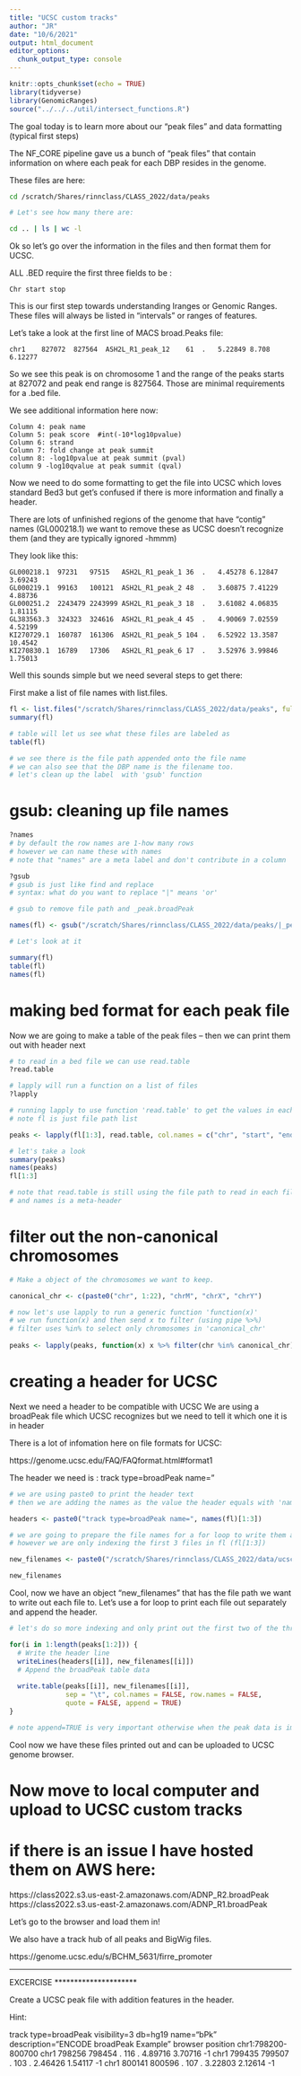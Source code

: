```yaml
---
title: "UCSC custom tracks"
author: "JR"
date: "10/6/2021"
output: html_document
editor_options: 
  chunk_output_type: console
---
```


```r
knitr::opts_chunk$set(echo = TRUE)
library(tidyverse)
library(GenomicRanges)
source("../../../util/intersect_functions.R")
```


The goal today is to learn more about our "peak files" and
data formatting (typical first steps)

The NF_CORE pipeline gave us a bunch of "peak files" that contain
information on where each peak for each DBP resides in the genome.

These files are here:

```bash

cd /scratch/Shares/rinnclass/CLASS_2022/data/peaks

# Let's see how many there are:

cd .. | ls | wc -l

```

Ok so let's go over the information in the files and then format them for UCSC.

ALL .BED require the first three fields to be :

```
Chr start stop
```

This is our first step towards understanding Iranges or Genomic Ranges. 
These files will always be listed in "intervals" or ranges of features.

Let's take a look at the first line of MACS broad.Peaks file:

```
chr1	827072	827564	ASH2L_R1_peak_12	61	.	5.22849	8.708	6.12277
```

So we see this peak is on chromosome 1 and the range of the peaks starts at 
827072 and peak end range is 827564. Those are minimal requirements for a .bed file.

We see additional information here now:

```
Column 4: peak name
Column 5: peak score  #int(-10*log10pvalue) 
Column 6: strand
Column 7: fold change at peak summit
column 8: -log10pvalue at peak summit (pval)
column 9 -log10qvalue at peak summit (qval)
```


Now we need to do some formatting to get the file into UCSC which loves standard Bed3
but get's confused if there is more information and finally a header.

There are lots of unfinished regions of the genome that have "contig" names (GL000218.1)
we want to remove these as UCSC doesn't recognize them (and they are typically ignored -hmmm)

They look like this:

```
GL000218.1	97231	97515	ASH2L_R1_peak_1	36	.	4.45278	6.12847	3.69243
GL000219.1	99163	100121	ASH2L_R1_peak_2	48	.	3.60875	7.41229	4.88736
GL000251.2	2243479	2243999	ASH2L_R1_peak_3	18	.	3.61082	4.06835	1.81115
GL383563.3	324323	324616	ASH2L_R1_peak_4	45	.	4.90069	7.02559	4.52199
KI270729.1	160787	161306	ASH2L_R1_peak_5	104	.	6.52922	13.3587	10.4542
KI270830.1	16789	17306	ASH2L_R1_peak_6	17	.	3.52976	3.99846	1.75013
```

Well this sounds simple but we need several steps to get there:

First make a list of file names with list.files. 
```r

fl <- list.files("/scratch/Shares/rinnclass/CLASS_2022/data/peaks", full.names = T)
summary(fl)

# table will let us see what these files are labeled as
table(fl)

# we see there is the file path appended onto the file name
# we can also see that the DBP name is the filename too.
# let's clean up the label  with 'gsub' function

```


# gsub: cleaning up file names 
```R

?names
# by default the row names are 1-how many rows
# however we can name these with names
# note that "names" are a meta label and don't contribute in a column

?gsub
# gsub is just like find and replace 
# syntax: what do you want to replace "|" means 'or'

# gsub to remove file path and _peak.broadPeak

names(fl) <- gsub("/scratch/Shares/rinnclass/CLASS_2022/data/peaks/|_peaks.broadPeak", "", fl)

# Let's look at it 

summary(fl)
table(fl)
names(fl)
```

# making bed format for each peak file
Now we are going to make a table of the peak files -- 
then we can print them out with header next
```R

# to read in a bed file we can use read.table
?read.table

# lapply will run a function on a list of files
?lapply

# running lapply to use function 'read.table' to get the values in each peak file 
# note fl is just file path list

peaks <- lapply(fl[1:3], read.table, col.names = c("chr", "start", "end", "name", "score", "strand", "signal_value", "pval", "qval"))

# let's take a look
summary(peaks)
names(peaks)
fl[1:3] 

# note that read.table is still using the file path to read in each file 
# and names is a meta-header

```


# filter out the non-canonical chromosomes
```R

# Make a object of the chromosomes we want to keep.

canonical_chr <- c(paste0("chr", 1:22), "chrM", "chrX", "chrY")

# now let's use lapply to run a generic function 'function(x)'
# we run function(x) and then send x to filter (using pipe %>%)
# filter uses %in% to select only chromosomes in 'canonical_chr'
  
peaks <- lapply(peaks, function(x) x %>% filter(chr %in% canonical_chr))


```

# creating a header for UCSC

Next we need a header to be compatible with UCSC 
We are using a broadPeak file which UCSC recognizes
but we need to tell it which one it is in header

There is a lot of infomation here on file formats for UCSC:

https://genome.ucsc.edu/FAQ/FAQformat.html#format1

The header we need is : track type=broadPeak name="
```R

# we are using paste0 to print the header text
# then we are adding the names as the value the header equals with 'names' function

headers <- paste0("track type=broadPeak name=", names(fl)[1:3])

# we are going to prepare the file names for a for loop to write them all out.
# however we are only indexing the first 3 files in fl (fl[1:3])

new_filenames <- paste0("/scratch/Shares/rinnclass/CLASS_2022/data/ucsc/broadPeak/", names(fl)[1:3], ".broadPeak")

new_filenames
```

Cool, now we have an object "new_filenames" that has 
the file path we want to write out each file to.
Let's use a for loop to print each file out separately and append the header.
```R
# let's do so more indexing and only print out the first two of the three files.

for(i in 1:length(peaks[1:2])) {
  # Write the header line
  writeLines(headers[[i]], new_filenames[[i]])
  # Append the broadPeak table data
  
  write.table(peaks[[i]], new_filenames[[i]],
              sep = "\t", col.names = FALSE, row.names = FALSE,
              quote = FALSE, append = TRUE)
}

# note append=TRUE is very important otherwise when the peak data is imported it will overwrite header
```

Cool now we have these files printed out and can be uploaded to UCSC genome browser.

# Now move to local computer and upload to UCSC custom tracks

# if there is an issue I have hosted them on AWS here:

https://class2022.s3.us-east-2.amazonaws.com/ADNP_R2.broadPeak
https://class2022.s3.us-east-2.amazonaws.com/ADNP_R1.broadPeak

Let's go to the browser and load them in!

We also have a track hub of all peaks and BigWig files.

https://genome.ucsc.edu/s/BCHM_5631/firre_promoter

*********************
EXCERCISE
*********************

Create a UCSC peak file with addition features in the header.

Hint:

track type=broadPeak visibility=3 db=hg19 name="bPk" description="ENCODE broadPeak Example"
browser position chr1:798200-800700
chr1     798256 798454 .       116      .       4.89716 3.70716 -1
chr1     799435 799507 .       103      .       2.46426 1.54117 -1
chr1     800141 800596 .       107      .       3.22803 2.12614 -1

